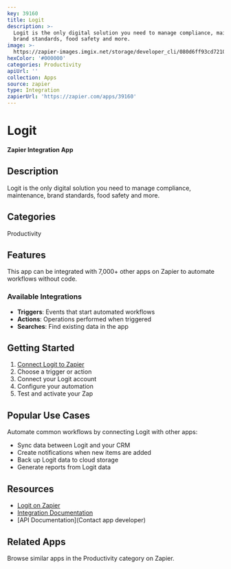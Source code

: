 ```yaml
---
key: 39160
title: Logit
description: >-
  Logit is the only digital solution you need to manage compliance, maintenance,
  brand standards, food safety and more.
image: >-
  https://zapier-images.imgix.net/storage/developer_cli/080d6ff93cd721034e7b51954f321fab.png?auto=format%2Ccompress&ixlib=python-3.0.0&q=50
hexColor: '#000000'
categories: Productivity
apiUrl: ''
collection: Apps
source: zapier
type: Integration
zapierUrl: 'https://zapier.com/apps/39160'
---
```

# Logit

**Zapier Integration App**

## Description

Logit is the only digital solution you need to manage compliance, maintenance, brand standards, food safety and more.

## Categories

Productivity

## Features

This app can be integrated with 7,000+ other apps on Zapier to automate workflows without code.

### Available Integrations

- **Triggers**: Events that start automated workflows
- **Actions**: Operations performed when triggered
- **Searches**: Find existing data in the app

## Getting Started

1. [Connect Logit to Zapier](https://zapier.com/apps/39160)
2. Choose a trigger or action
3. Connect your Logit account
4. Configure your automation
5. Test and activate your Zap

## Popular Use Cases

Automate common workflows by connecting Logit with other apps:

- Sync data between Logit and your CRM
- Create notifications when new items are added
- Back up Logit data to cloud storage
- Generate reports from Logit data

## Resources

- [Logit on Zapier](https://zapier.com/apps/39160)
- [Integration Documentation](https://zapier.com/apps/39160/integrations)
- [API Documentation](Contact app developer)

## Related Apps

Browse similar apps in the Productivity category on Zapier.
